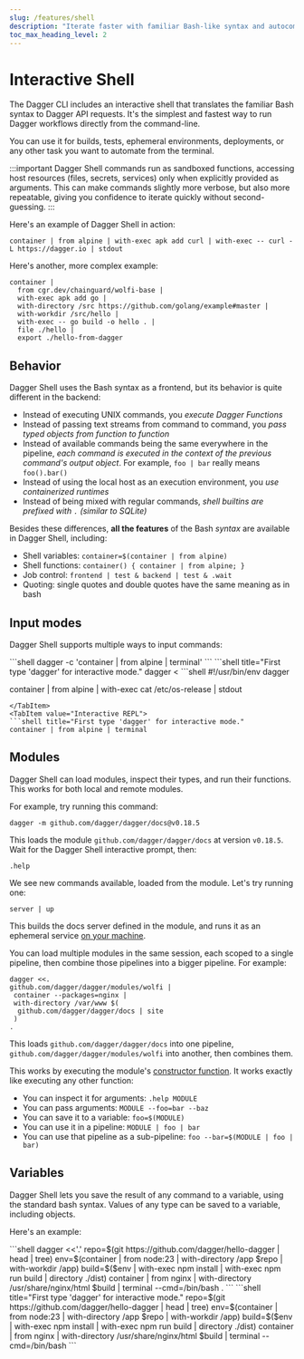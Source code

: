 ```yaml
---
slug: /features/shell
description: "Iterate faster with familiar Bash-like syntax and autocomplete"
toc_max_heading_level: 2
---
```




# Interactive Shell

The Dagger CLI includes an interactive shell that translates the familiar Bash syntax to Dagger API requests.
It's the simplest and fastest way to run Dagger workflows directly from the command-line.

You can use it for builds, tests, ephemeral environments, deployments, or any other task you want to automate from the terminal.

:::important
Dagger Shell commands run as sandboxed functions, accessing host resources (files, secrets, services) only when explicitly provided as arguments.
This can make commands slightly more verbose, but also more repeatable, giving you confidence to iterate quickly without second-guessing.
:::

Here's an example of Dagger Shell in action:

```shell
container | from alpine | with-exec apk add curl | with-exec -- curl -L https://dagger.io | stdout
```

<VideoPlayer src="/img/current_docs/features/shell-curl.webm" alt="Dagger Shell" />

Here's another, more complex example:

```shell
container |
  from cgr.dev/chainguard/wolfi-base |
  with-exec apk add go |
  with-directory /src https://github.com/golang/example#master |
  with-workdir /src/hello |
  with-exec -- go build -o hello . |
  file ./hello |
  export ./hello-from-dagger
```

<VideoPlayer src="/img/current_docs/features/shell-build.webm" alt="Shell build example" />

## Behavior

Dagger Shell uses the Bash syntax as a frontend, but its behavior is quite different in the backend:

- Instead of executing UNIX commands, you _execute Dagger Functions_
- Instead of passing text streams from command to command, you _pass typed objects from function to function_
- Instead of available commands being the same everywhere in the pipeline, _each command is executed in the context of the previous command's output object_. For example, `foo | bar` really means `foo().bar()`
- Instead of using the local host as an execution environment, you _use containerized runtimes_
- Instead of being mixed with regular commands, _shell builtins are prefixed with `.` (similar to SQLite)_

Besides these differences, **all the features** of the Bash *syntax* are available in Dagger Shell, including:

- Shell variables: `container=$(container | from alpine)`
- Shell functions: `container() { container | from alpine; }`
- Job control: `frontend | test & backend | test & .wait`
- Quoting: single quotes and double quotes have the same meaning as in bash

## Input modes

Dagger Shell supports multiple ways to input commands:

<Tabs groupId="shell">
<TabItem value="Inline execution">
```shell
dagger -c 'container | from alpine | terminal'
```
</TabItem>
<TabItem value="Standard input">
```shell title="First type 'dagger' for interactive mode."
dagger <<EOF
container | from alpine | terminal
EOF
```
</TabItem>
<TabItem value="Script">
```shell
#!/usr/bin/env dagger

container |
from alpine |
with-exec cat /etc/os-release |
stdout
```
</TabItem>
<TabItem value="Interactive REPL">
```shell title="First type 'dagger' for interactive mode."
container | from alpine | terminal
```
</TabItem>
</Tabs>

## Modules

Dagger Shell can load modules, inspect their types, and run their functions. This works for both local and remote modules.

<VideoPlayer src="/img/current_docs/features/shell-module.webm" alt="Dagger Shell module loading" />

For example, try running this command:

```shell
dagger -m github.com/dagger/dagger/docs@v0.18.5
```

This loads the module `github.com/dagger/dagger/docs` at version `v0.18.5`. Wait for the Dagger Shell interactive prompt, then:

```shell
.help
```

We see new commands available, loaded from the module. Let's try running one:

```shell
server | up
```

This builds the docs server defined in the module, and runs it as an ephemeral service [on your machine](http://localhost:8080).

You can load multiple modules in the same session, each scoped to a single pipeline, then combine those pipelines into a bigger pipeline. For example:

```shell
dagger <<.
github.com/dagger/dagger/modules/wolfi |
 container --packages=nginx |
 with-directory /var/www $(
  github.com/dagger/dagger/docs | site
 )
.
```

This loads `github.com/dagger/dagger/docs` into one pipeline, `github.com/dagger/dagger/modules/wolfi` into another, then combines them.

This works by executing the module's [constructor function](../extending/constructors.mdx). It works exactly like executing any other function:

- You can inspect it for arguments: `.help MODULE`
- You can pass arguments: `MODULE --foo=bar --baz`
- You can save it to a variable: `foo=$(MODULE)`
- You can use it in a pipeline: `MODULE | foo | bar`
- You can use that pipeline as a sub-pipeline: `foo --bar=$(MODULE | foo | bar)`

## Variables

Dagger Shell lets you save the result of any command to a variable, using the standard bash syntax.
Values of any type can be saved to a variable, including objects.

Here's an example:

<Tabs groupId="shell">
<TabItem value="System shell">
```shell
dagger <<'.'
repo=$(git https://github.com/dagger/hello-dagger | head | tree)
env=$(container | from node:23 | with-directory /app $repo | with-workdir /app)
build=$($env | with-exec npm install | with-exec npm run build | directory ./dist)
container | from nginx | with-directory /usr/share/nginx/html $build | terminal --cmd=/bin/bash
.
```
</TabItem>
<TabItem value="Dagger Shell">
```shell title="First type 'dagger' for interactive mode."
repo=$(git https://github.com/dagger/hello-dagger | head | tree)
env=$(container | from node:23 | with-directory /app $repo | with-workdir /app)
build=$($env | with-exec npm install | with-exec npm run build | directory ./dist)
container | from nginx | with-directory /usr/share/nginx/html $build | terminal --cmd=/bin/bash
```
</TabItem>
</Tabs>

<VideoPlayer src="/img/current_docs/features/shell-variables.webm" alt="Dagger Shell variables" />
